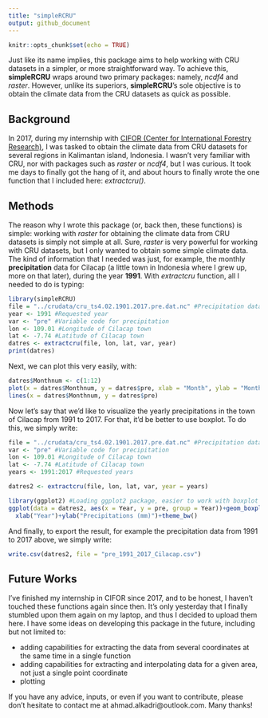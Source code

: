 ```yaml
---
title: "simpleRCRU"
output: github_document
---
```


```r
knitr::opts_chunk$set(echo = TRUE)
```

Just like its name implies, this package aims to help working with CRU datasets in a simpler, or more straightforward way.
To achieve this, **simpleRCRU** wraps around two primary packages: namely, *ncdf4* and *raster*.
However, unlike its superiors, **simpleRCRU**'s sole objective is to obtain the climate data from the CRU datasets as quick as possible.

## Background

In 2017, during my internship with [CIFOR (Center for International Forestry Research)](http://www.cifor.org), I was tasked to obtain the climate data from CRU datasets for several regions in Kalimantan island, Indonesia.
I wasn't very familiar with CRU, nor with packages such as *raster* or *ncdf4*, but I was curious.
It took me days to finally got the hang of it, and about hours to finally wrote the one function that I included here: *extractcru()*.

## Methods
The reason why I wrote this package (or, back then, these functions) is simple: working with *raster* for obtaining the climate data from CRU datasets is simply not simple at all.
Sure, *raster* is very powerful for working with CRU datasets, but I only wanted to obtain some simple climate data.
The kind of information that I needed was just, for example, the monthly **precipitation** data for Cilacap (a little town in Indonesia where I grew up, more on that later), during the year **1991**.
With *extractcru* function, all I needed to do is typing:


```r
library(simpleRCRU)
file = "../crudata/cru_ts4.02.1901.2017.pre.dat.nc" #Precipitation dataset from CRU
year <- 1991 #Requested year
var <- "pre" #Variable code for precipitation
lon <- 109.01 #Longitude of Cilacap town
lat <- -7.74 #Latitude of Cilacap town
datres <- extractcru(file, lon, lat, var, year)
print(datres)
```

Next, we can plot this very easily, with:

```r
datres$Monthnum <- c(1:12)
plot(x = datres$Monthnum, y = datres$pre, xlab = "Month", ylab = "Monthly precipitation (mm)")
lines(x = datres$Monthnum, y = datres$pre)
```

Now let's say that we'd like to visualize the yearly precipitations in the town of Cilacap from 1991 to 2017. For that, it'd be better to use boxplot. To do this, we simply write:

```r
file = "../crudata/cru_ts4.02.1901.2017.pre.dat.nc" #Precipitation dataset from CRU
var <- "pre" #Variable code for precipitation
lon <- 109.01 #Longitude of Cilacap town
lat <- -7.74 #Latitude of Cilacap town
years <- 1991:2017 #Requested years

datres2 <- extractcru(file, lon, lat, var, year = years)

library(ggplot2) #Loading ggplot2 package, easier to work with boxplot
ggplot(data = datres2, aes(x = Year, y = pre, group = Year))+geom_boxplot()+
  xlab("Year")+ylab("Precipitations (mm)")+theme_bw()
```

And finally, to export the result, for example the precipitation data from 1991 to 2017 above, we simply write:

```r
write.csv(datres2, file = "pre_1991_2017_Cilacap.csv")
```

## Future Works
I've finished my internship in CIFOR since 2017, and to be honest, I haven't touched these functions again since then. 
It's only yesterday that I finally stumbled upon them again on my laptop, and thus I decided to upload them here.
I have some ideas on developing this package in the future, including but not limited to:

+ adding capabilities for extracting the data from several coordinates at the same time in a single function
+ adding capabilities for extracting and interpolating data for a given area, not just a single point coordinate
+ plotting

If you have any advice, inputs, or even if you want to contribute, please don't hesitate to contact me at ahmad.alkadri@outlook.com. Many thanks!
